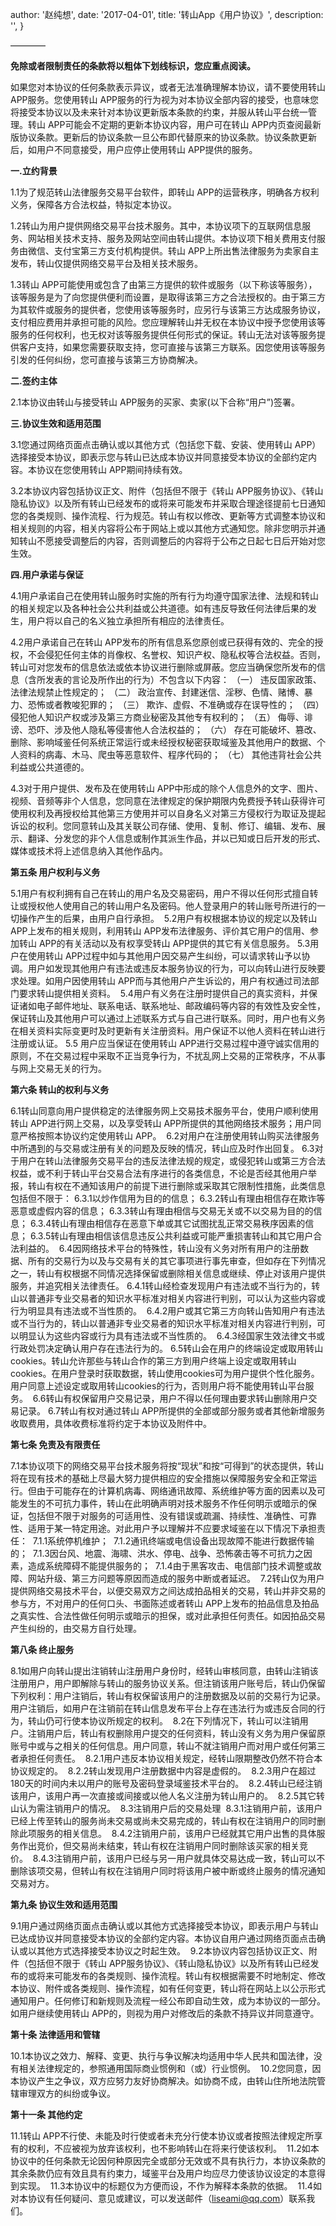 
  author: '赵纯想',
  date: '2017-04-01',
  title: '转山App《用户协议》',
  description:
    '',
}


————

**免除或者限制责任的条款将以粗体下划线标识，您应重点阅读。**

如果您对本协议的任何条款表示异议，或者无法准确理解本协议，请不要使用转山 APP服务。您使用转山 APP服务的行为视为对本协议全部内容的接受，也意味您将接受本协议以及未来针对本协议更新版本条款的约束，并服从转山平台统一管理。转山 APP可能会不定期的更新本协议内容，用户可在转山 APP内页查阅最新版协议条款。更新后的协议条款一旦公布即代替原来的协议条款。协议条款更新后，如用户不同意接受，用户应停止使用转山 APP提供的服务。

**一.立约背景**

1.1为了规范转山法律服务交易平台软件，即转山 APP的运营秩序，明确各方权利义务，保障各方合法权益，特拟定本协议。

1.2转山为用户提供网络交易平台技术服务。其中，本协议项下的互联网信息服务、网站相关技术支持、服务及网站空间由转山提供。本协议项下相关费用支付服务由微信、支付宝第三方支付机构提供。转山 APP上所出售法律服务为卖家自主发布，转山仅提供网络交易平台及相关技术服务。

1.3转山 APP可能使用或包含了由第三方提供的软件或服务（以下称该等服务），该等服务是为了向您提供便利而设置，是取得该第三方之合法授权的。由于第三方为其软件或服务的提供者，您使用该等服务时，应另行与该第三方达成服务协议，支付相应费用并承担可能的风险。您应理解转山并无权在本协议中授予您使用该等服务的任何权利，也无权对该等服务提供任何形式的保证。转山无法对该等服务提供客户支持，如果您需要获取支持，您可直接与该第三方联系。因您使用该等服务引发的任何纠纷，您可直接与该第三方协商解决。

**二.签约主体**

2.1本协议由转山与接受转山 APP服务的买家、卖家(以下合称“用户”)签署。

**三.协议生效和适用范围**

3.1您通过网络页面点击确认或以其他方式（包括您下载、安装、使用转山 APP）选择接受本协议，即表示您与转山已达成本协议并同意接受本协议的全部约定内容。本协议在您使用转山 APP期间持续有效。

3.2本协议内容包括协议正文、附件（包括但不限于《转山 APP服务协议》、《转山隐私协议》以及所有转山已经发布的或将来可能发布并采取合理途径提前七日通知您的各类规则、操作流程、行为规范。转山有权以修改、更新等方式调整本协议和相关规则的内容，相关内容将公布于网站上或以其他方式通知您。除非您明示并通知转山不愿接受调整后的内容，否则调整后的内容将于公布之日起七日后开始对您生效。

**四.用户承诺与保证**

4.1用户承诺自己在使用转山服务时实施的所有行为均遵守国家法律、法规和转山的相关规定以及各种社会公共利益或公共道德。如有违反导致任何法律后果的发生，用户将以自己的名义独立承担所有相应的法律责任。 

4.2用户承诺自己在转山 APP发布的所有信息系您原创或已获得有效的、完全的授权，不会侵犯任何主体的肖像权、名誉权、知识产权、隐私权等合法权益。否则，转山可对您发布的信息依法或依本协议进行删除或屏蔽。您应当确保您所发布的信息（含所发表的言论及所作出的行为）不包含以下内容：
（一） 违反国家政策、法律法规禁止性规定的；
（二） 政治宣传、封建迷信、淫秽、色情、赌博、暴力、恐怖或者教唆犯罪的；
（三） 欺诈、虚假、不准确或存在误导性的；
（四） 侵犯他人知识产权或涉及第三方商业秘密及其他专有权利的；
（五） 侮辱、诽谤、恐吓、涉及他人隐私等侵害他人合法权益的；
（六） 存在可能破坏、篡改、删除、影响域鉴任何系统正常运行或未经授权秘密获取域鉴及其他用户的数据、个人资料的病毒、木马、爬虫等恶意软件、程序代码的；
（七） 其他违背社会公共利益或公共道德的。

4.3对于用户提供、发布及在使用转山 APP中形成的除个人信息外的文字、图片、视频、音频等非个人信息，您同意在法律规定的保护期限内免费授予转山获得许可使用权利及再授权给其他第三方使用并可以自身名义对第三方侵权行为取证及提起诉讼的权利。您同意转山及其关联公司存储、使用、复制、修订、编辑、发布、展示、翻译、分发您的非个人信息或制作其派生作品，并以已知或日后开发的形式、媒体或技术将上述信息纳入其他作品内。

**第五条 用户权利与义务**

5.1用户有权利拥有自己在转山的用户名及交易密码，用户不得以任何形式擅自转让或授权他人使用自己的转山用户名及密码。他人登录用户的转山账号所进行的一切操作产生的后果，由用户自行承担。 
5.2用户有权根据本协议的规定以及转山 APP上发布的相关规则，利用转山 APP发布法律服务、评价其它用户的信用、参加转山 APP的有关活动以及有权享受转山 APP提供的其它有关信息服务。
5.3用户在使用转山 APP过程中如与其他用户因交易产生纠纷，可以请求转山予以协调。用户如发现其他用户有违法或违反本服务协议的行为，可以向转山进行反映要求处理。如用户因使用转山 APP而与其他用户产生诉讼的，用户有权通过司法部门要求转山提供相关资料。 
5.4用户有义务在注册时提供自己的真实资料，并保证诸如电子邮件地址、联系电话、联系地址、邮政编码等内容的有效性及安全性，保证转山及其他用户可以通过上述联系方式与自己进行联系。同时，用户也有义务在相关资料实际变更时及时更新有关注册资料。用户保证不以他人资料在转山进行注册或认证。
5.5 用户应当保证在使用转山 APP进行交易过程中遵守诚实信用的原则，不在交易过程中采取不正当竞争行为，不扰乱网上交易的正常秩序，不从事与网上交易无关的行为。

**第六条 转山的权利与义务**

6.1转山同意向用户提供稳定的法律服务网上交易技术服务平台，使用户顺利使用转山 APP进行网上交易，以及享受转山 APP所提供的其他网络技术服务；用户同意严格按照本协议约定使用转山 APP。 
6.2对用户在注册使用转山购买法律服务中所遇到的与交易或注册有关的问题及反映的情况，转山应及时作出回复。
6.3对于用户在转山法律服务交易平台的违反法律法规的规定，或侵犯转山或第三方合法权益，或不利于转山平台交易合法有序进行的各类信息，不论是否经其他用户举报，转山有权在不通知该用户的前提下进行删除或采取其它限制性措施，此类信息包括但不限于：
6.3.1以炒作信用为目的的信息；
6.3.2转山有理由相信存在欺诈等恶意或虚假内容的信息；
6.3.3转山有理由相信与交易无关或不以交易为目的的信息；
6.3.4转山有理由相信存在恶意下单或其它试图扰乱正常交易秩序因素的信息；
6.3.5转山有理由相信该信息违反公共利益或可能严重损害转山和其它用户合法利益的。 
6.4因网络技术平台的特殊性，转山没有义务对所有用户的注册数据、所有的交易行为以及与交易有关的其它事项进行事先审查，但如存在下列情况之一，转山有权根据不同情况选择保留或删除相关信息或继续、停止对该用户提供服务，并追究相关法律责任。
6.4.1转山经检查发现用户有违法或不当行为的，转山以普通非专业交易者的知识水平标准对相关内容进行判别，可以认为这些内容或行为明显具有违法或不当性质的。 
6.4.2用户或其它第三方向转山告知用户有违法或不当行为的，转山以普通非专业交易者的知识水平标准对相关内容进行判别，可以明显认为这些内容或行为具有违法或不当性质的。 
6.4.3经国家生效法律文书或行政处罚决定确认用户存在违法行为的。
6.5转山会在用户的终端设定或取用转山cookies。转山允许那些与转山合作的第三方到用户终端上设定或取用转山cookies。在用户登录时获取数据，转山使用cookies可为用户提供个性化服务。用户同意上述设定或取用转山cookies的行为，否则用户将不能使用转山平台服务。 
6.6转山有权保留用户交易记录，用户不得以任何理由要求转山删除用户交易记录。
6.7转山有权对通过转山 APP所提供的全部或部分服务或者其他新增服务收取费用，具体收费标准将约定于本协议及附件中。

**第七条 免责及有限责任**

7.1本协议项下的网络交易平台技术服务将按“现状”和按“可得到”的状态提供，转山将在现有技术的基础上尽最大努力提供相应的安全措施以保障服务安全和正常运行。但由于可能存在的计算机病毒、网络通讯故障、系统维护等方面的因素以及可能发生的不可抗力事件，转山在此明确声明对技术服务不作任何明示或暗示的保证，包括但不限于对服务的可适用性、没有错误或疏漏、持续性、准确性、可靠性、适用于某一特定用途。对此用户予以理解并不应要求域鉴在以下情况下承担责任： 
7.1.1系统停机维护； 
7.1.2通讯终端或电信设备出现故障不能进行数据传输的； 
7.1.3因台风、地震、海啸、洪水、停电、战争、恐怖袭击等不可抗力之因素，造成系统障碍不能提供服务的； 
7.1.4由于黑客攻击、电信部门技术调整或故障、网站升级、第三方问题等原因而造成的服务中断或者延迟。 
7.2转山仅为用户提供网络交易技术平台，以便交易双方之间达成拍品相关的交易，转山并非交易的参与方，不对用户的任何口头、书面陈述或者转山 APP上发布的拍品信息及拍品之真实性、合法性做任何明示或暗示的担保，或对此承担任何责任。如因拍品交易产生纠纷的，由交易方自行处理。

**第八条 终止服务**

8.1如用户向转山提出注销转山注册用户身份时，经转山审核同意，由转山注销该注册用户，用户即解除与转山的服务协议关系。但注销该用户账号后，转山仍保留下列权利：用户注销后，转山有权保留该用户的注册数据及以前的交易行为记录。用户注销后，如用户在注销前在转山信息发布平台上存在违法行为或违反合同的行为，转山仍可行使本协议所规定的权利。 
8.2在下列情况下，转山可以注销用户。注销用户后，转山有权删除用户提交的任何资料，转山没有义务为用户保留原账号中或与之相关的任何信息。用户同意，转山不就注销用户而对用户或任何第三者承担任何责任。 
8.2.1用户违反本协议相关规定，经转山限期整改仍然不符合本协议规定的。 
8.2.2转山发现用户注册数据中内容是虚假的。 
8.2.3用户在超过180天的时间内未以用户的账号及密码登录域鉴技术平台的。 
8.2.4转山已经注销该用户，该用户再一次直接或间接或以他人名义注册为转山用户的。 
8.2.5其它转山认为需注销用户的情况。 
8.3注销用户后的交易处理 
8.3.1注销用户前，该用户已经上传至转山的服务尚未交易或尚未交易完成的，转山有权在注销用户的同时删除此项服务的相关信息。 
8.4.2注销用户前，该用户已经就其它用户出售的具体服务作出竞价，但交易尚未结束，转山有权在注销用户同时删除该买家的相关竞价。 
8.4.3注销用户前，该用户已经与另一用户就具体交易达成一致，转山可以不删除该项交易，但转山有权在注销用户同时将该用户被中断或终止服务的情况通知交易对方。

**第九条 协议生效和适用范围**

9.1用户通过网络页面点击确认或以其他方式选择接受本协议，即表示用户与转山已达成协议并同意接受本协议的全部约定内容。本协议自用户通过网络页面点击确认或以其他方式选择接受本协议之时起生效。 
9.2本协议内容包括协议正文、附件（包括但不限于《转山 APP服务协议》、《转山隐私协议》以及所有转山已经发布的或将来可能发布的各类规则、操作流程。转山有权根据需要不时地制定、修改本协议、附件或各类规则、操作流程，如有任何变更，转山将在网站上以公示形式通知用户。任何修订和新规则及流程一经公布即自动生效，成为本协议的一部分。如用户继续使用转山 APP的，则视为用户对修改后的条款不持异议并同意遵守。

**第十条 法律适用和管辖**

10.1本协议之效力、解释、变更、执行与争议解决均适用中华人民共和国法律，没有相关法律规定的，参照通用国际商业惯例和（或）行业惯例。 
10.2您同意，因本协议产生之争议，双方应努力友好协商解决。如协商不成，由转山住所地法院管辖审理双方的纠纷或争议。

**第十一条 其他约定**

11.1转山 APP不行使、未能及时行使或者未充分行使本协议或者按照法律规定所享有的权利，不应被视为放弃该权利，也不影响转山在将来行使该权利。 
11.2如本协议中的任何条款无论因何种原因完全或部分无效或不具有执行力，本协议条款的其余条款仍应有效且具有约束力，域鉴平台及用户均应尽力使该协议设定的本意得到实现。 
11.3本协议中的标题仅为方便而设，不作为解释本条款的依据。 
11.4如对本协议有任何疑问、意见或建议，可以发送邮件（liseami@qq.com）联系我们。
